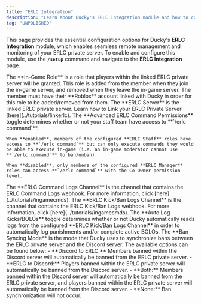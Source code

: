 ```yaml
---
title: "ERLC Integration"
description: "Learn about Ducky's ERLC Integration module and how to configure it."
tag: "UNPOLISHED"
---
```


This page provides the essential configuration options for Ducky's **ERLC Integration** module, which enables seamless remote management and monitoring of your ERLC private server. To enable and configure this module, use the **`/setup`** command and navigate to the **ERLC Integration** page.

<Steps>
  <Step title="In-Game Role" titleSize="h2">
    The **In-Game Role** is a role that players within the linked ERLC private server will be granted. This role is added from the member when they join the in-game server, and removed when they leave the in-game server.
    <Warning>
      The member must have their **Roblox** account linked with Ducky in order for this role to be added/removed from them.
    </Warning>
  </Step>
  <Step title="ERLC Server" titleSize="h2">
    The **ERLC Server** is the linked ERLC private server. Learn how to Link your ERLC Private Server [here](../tutorials/linkerlc).
  </Step>
  <Step title="Advanced ERLC Command Permissions" titleSize="h2">
    The **Advanced ERLC Command Permissions** toggle determines whether or not your staff team have access to **`/erlc command`**. 
    
    When **enabled**, members of the configured **ERLC Staff** roles have access to **`/erlc command`** but can only execute commands they would be able to execute in-game (i.e. an in-game moderator cannot use **`/erlc command`** to ban/unban).
    
    When **disabled**, only members of the configured **ERLC Manager** roles can access **`/erlc command`** with the Co-Owner permission level.
  </Step>
  <Step title="ERLC Command Logs Channel" titleSize="h2">
    The **ERLC Command Logs Channel** is the channel that contains the ERLC Command Logs webhook. For more information, click [here](../tutorials/ingamecmds).
  </Step>
  <Step title="ERLC Kick/Ban Logs Channel" titleSize="h2">
    The **ERLC Kick/Ban Logs Channel** is the channel that contains the ERLC Kick/Ban Logs webhook. For more information, click [here](../tutorials/ingamecmds).
  </Step>
  <Step title="Auto Log Kicks/BOLOs" titleSize="h2">
    The **Auto Log Kicks/BOLOs** toggle determines whether or not Ducky automatically reads logs from the configured **ERLC Kick/Ban Logs Channel** in order to automatically log punishments and/or complete active BOLOs.
  </Step>
  <Step title="Ban Syncing Mode" titleSize="h2">
    The **Ban Syncing Mode** is the mode that Ducky uses to synchronize bans between the ERLC private server and the Discord server. The available options can be found below:
    - **Discord to ERLC:** Members banned within the Discord server will automatically be banned from the ERLC private server.
    - **ERLC to Discord:** Players banned within the ERLC private server will automatically be banned from the Discord server.
    - **Both:** Members banned within the Discord server will automatically be banned from the ERLC private server, and players banned within the ERLC private server will automatically be banned from the Discord server.
    - **None:** Ban synchronization will not occur.
  </Step>
</Steps>